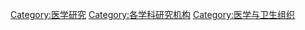 {{Commonscat|Medical research institutes}}

[[Category:医学研究|Category:医学研究]]
[[Category:各学科研究机构|Category:各学科研究机构]]
[[Category:医学与卫生组织|Category:医学与卫生组织]]